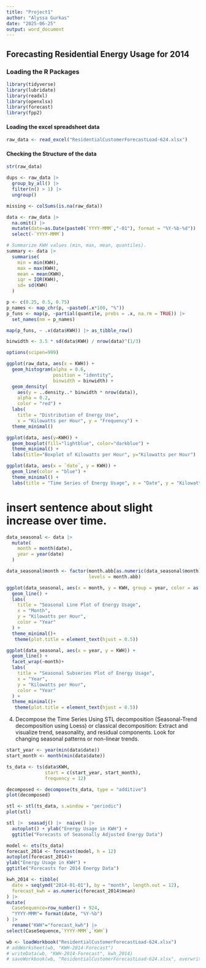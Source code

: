 ```yaml
---
title: "Project1"
author: "Alyssa Gurkas"
date: "2025-06-25"
output: word_document
---
```

## Forecasting Residential Energy Usage for 2014

### Loading the R Packages
```r
library(tidyverse)
library(lubridate)
library(readxl)
library(openxlsx)
library(forecast)
library(fpp2)
```

#### Loading the excel spreadsheet data
```r
raw_data <- read_excel("ResidentialCustomerForecastLoad-624.xlsx")
```

#### Checking the Structure of the data
```r
str(raw_data)
```

```r
dups <- raw_data |>  
  group_by_all() |>  
  filter(n() > 1) |>  
  ungroup()

missing <- colSums(is.na(raw_data))
```

```r
data <- raw_data |> 
  na.omit() |> 
  mutate(date=as.Date(paste0(`YYYY-MMM`,"-01"), format = "%Y-%b-%d")) |> 
  select(-`YYYY-MMM`)
```

```r
# Summarize KWH values (min, max, mean, quantiles).
summary <- data |> 
  summarise(
    min = min(KWH),
    max = max(KWH),
    mean = mean(KWH),
    iqr = IQR(KWH),
    sd= sd(KWH)
  )

p <- c(0.25, 0.5, 0.75)
p_names <- map_chr(p, ~paste0(.x*100, "%"))
p_funs <- map(p, ~partial(quantile, probs = .x, na.rm = TRUE)) |>  
  set_names(nm = p_names)

map(p_funs, ~ .x(data$KWH)) |> as_tibble_row()
```

```r
binwidth <- 3.5 * sd(data$KWH) / nrow(data)^(1/3)
```

```r
options(scipen=999)

ggplot(raw_data, aes(x = KWH)) +
  geom_histogram(alpha = 0.6, 
                 position = "identity", 
                 binwidth = binwidth) +
  geom_density(
    aes(y = ..density..* binwidth * nrow(data)), 
    alpha = 0.2, 
    color = "red") +
  labs(
    title = "Distribution of Energy Use",
    x = "Kilowatts per Hour", y = "Frequency") +
  theme_minimal()
```

```r
ggplot(data, aes(y=KWH)) + 
  geom_boxplot(fill="lightblue", color="darkblue") + 
  theme_minimal() +
  labs(title="Boxplot of Kilowatts per Hour", y="Kilowatts per Hour")
```

```r
ggplot(data, aes(x = `date`, y = KWH)) +
  geom_line(color = "blue") +
  theme_minimal() +
  labs(title = "Time Series of Energy Usage", x = "Date", y = "Kilowatts per Hour")
```
# insert sentence about slight increase over time.

```r
data_seasonal <- data |> 
  mutate(
    month = month(date),
    year = year(date)
  )

data_seasonal$month <- factor(month.abb[as.numeric(data_seasonal$month)],
                              levels = month.abb)

ggplot(data_seasonal, aes(x = month, y = KWH, group = year, color = as.factor(year))) +
  geom_line() +
  labs(
    title = "Seasonal Line Plot of Energy Usage",
    x = "Month",
    y = "Kilowatts per Hour",
    color = "Year"
  ) +
  theme_minimal()+
   theme(plot.title = element_text(hjust = 0.5))
```

```r
ggplot(data_seasonal, aes(x = year, y = KWH)) +
  geom_line() +
  facet_wrap(~month)+
  labs(
    title = "Seasonal Subseries Plot of Energy Usage",
    x = "Year",
    y = "Kilowatts per Hour",
    color = "Year"
  ) +
  theme_minimal()+
   theme(plot.title = element_text(hjust = 0.5))
```

4. Decompose the Time Series
Using STL decomposition (Seasonal-Trend decomposition using Loess) or classical decomposition:
Extract and visualize trend, seasonality, and residual components.
Look for changing seasonal patterns or non-linear trends.

```r
start_year <- year(min(data$date))
start_month <- month(min(data$date))

ts_data <- ts(data$KWH,
              start = c(start_year, start_month),
              frequency = 12)
```

```r
decomposed <- decompose(ts_data, type = "additive")
plot(decomposed)
```

```r
stl <- stl(ts_data, s.window = "periodic")
plot(stl)
```

```r
stl |>  seasadj() |>  naive() |> 
  autoplot() + ylab("Energy Usage in KWH") +
  ggtitle("Forecasts of Seasonally Adjusted Energy Data")
```

```r
model <- ets(ts_data)
forecast_2014 <- forecast(model, h = 12)
autoplot(forecast_2014)+
ylab("Energy Usage in KWH") +
ggtitle("Forecasts for 2014 Energy Data")
```

```r
kwh_2014 <- tibble(
  date = seq(ymd("2014-01-01"), by = "month", length.out = 12),
  forecast_kwh = as.numeric(forecast_2014$mean)
) |> 
mutate(
  CaseSequence=row_number() + 924,
  "YYYY-MMM"= format(date, "%Y-%b")
) |> 
  rename("KWH"="forecast_kwh") |> 
select(CaseSequence,`YYYY-MMM`,`KWH`)
```

```r
wb <- loadWorkbook("ResidentialCustomerForecastLoad-624.xlsx")
# addWorksheet(wb, "KWH-2014-Forecast") 
# writeData(wb, "KWH-2014-Forecast", kwh_2014)
# saveWorkbook(wb, "ResidentialCustomerForecastLoad-624.xlsx", overwrite = TRUE)
```